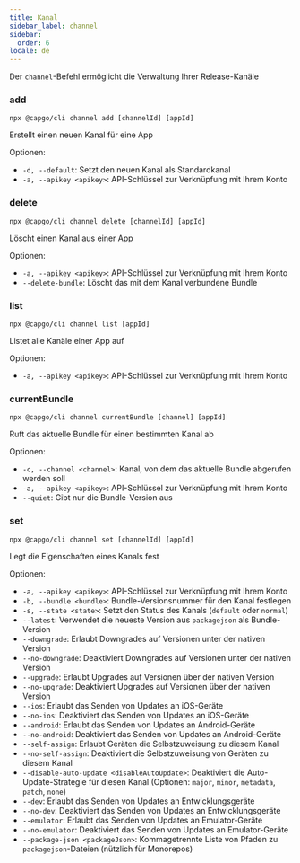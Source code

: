 ```yaml
---
title: Kanal
sidebar_label: channel
sidebar:
  order: 6
locale: de
---
```


Der `channel`-Befehl ermöglicht die Verwaltung Ihrer Release-Kanäle

### add

`npx @capgo/cli channel add [channelId] [appId]`

Erstellt einen neuen Kanal für eine App

Optionen:

- `-d, --default`: Setzt den neuen Kanal als Standardkanal
- `-a, --apikey <apikey>`: API-Schlüssel zur Verknüpfung mit Ihrem Konto

### delete

`npx @capgo/cli channel delete [channelId] [appId]`

Löscht einen Kanal aus einer App

Optionen:

- `-a, --apikey <apikey>`: API-Schlüssel zur Verknüpfung mit Ihrem Konto
- `--delete-bundle`: Löscht das mit dem Kanal verbundene Bundle

### list

`npx @capgo/cli channel list [appId]`

Listet alle Kanäle einer App auf

Optionen:

- `-a, --apikey <apikey>`: API-Schlüssel zur Verknüpfung mit Ihrem Konto

### currentBundle

`npx @capgo/cli channel currentBundle [channel] [appId]`

Ruft das aktuelle Bundle für einen bestimmten Kanal ab

Optionen:

- `-c, --channel <channel>`: Kanal, von dem das aktuelle Bundle abgerufen werden soll
- `-a, --apikey <apikey>`: API-Schlüssel zur Verknüpfung mit Ihrem Konto
- `--quiet`: Gibt nur die Bundle-Version aus

### set

`npx @capgo/cli channel set [channelId] [appId]`

Legt die Eigenschaften eines Kanals fest

Optionen:

- `-a, --apikey <apikey>`: API-Schlüssel zur Verknüpfung mit Ihrem Konto
- `-b, --bundle <bundle>`: Bundle-Versionsnummer für den Kanal festlegen
- `-s, --state <state>`: Setzt den Status des Kanals (`default` oder `normal`)
- `--latest`: Verwendet die neueste Version aus `packagejson` als Bundle-Version
- `--downgrade`: Erlaubt Downgrades auf Versionen unter der nativen Version
- `--no-downgrade`: Deaktiviert Downgrades auf Versionen unter der nativen Version
- `--upgrade`: Erlaubt Upgrades auf Versionen über der nativen Version
- `--no-upgrade`: Deaktiviert Upgrades auf Versionen über der nativen Version
- `--ios`: Erlaubt das Senden von Updates an iOS-Geräte
- `--no-ios`: Deaktiviert das Senden von Updates an iOS-Geräte
- `--android`: Erlaubt das Senden von Updates an Android-Geräte
- `--no-android`: Deaktiviert das Senden von Updates an Android-Geräte
- `--self-assign`: Erlaubt Geräten die Selbstzuweisung zu diesem Kanal
- `--no-self-assign`: Deaktiviert die Selbstzuweisung von Geräten zu diesem Kanal
- `--disable-auto-update <disableAutoUpdate>`: Deaktiviert die Auto-Update-Strategie für diesen Kanal (Optionen: `major`, `minor`, `metadata`, `patch`, `none`)
- `--dev`: Erlaubt das Senden von Updates an Entwicklungsgeräte
- `--no-dev`: Deaktiviert das Senden von Updates an Entwicklungsgeräte
- `--emulator`: Erlaubt das Senden von Updates an Emulator-Geräte
- `--no-emulator`: Deaktiviert das Senden von Updates an Emulator-Geräte
- `--package-json <packageJson>`: Kommagetrennte Liste von Pfaden zu `packagejson`-Dateien (nützlich für Monorepos)